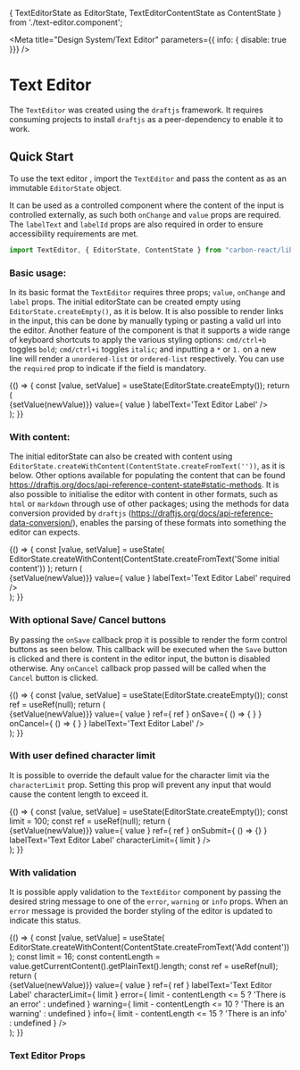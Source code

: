 {
  TextEditorState as EditorState, 
  TextEditorContentState as ContentState
} from './text-editor.component';

<Meta title="Design System/Text Editor" parameters={{ info: { disable: true }}} />

# Text Editor
The `TextEditor` was created using the `draftjs` framework. It requires consuming projects to install `draftjs` as a 
peer-dependency to enable it to work.

## Quick Start

To use the text editor , import the `TextEditor` and pass the content as as an immutable `EditorState` object.

It can be used as a controlled component where the content of the input is controlled externally, as such both 
`onChange` and `value` props are required. The `labelText` and `labelId` props are also required in order to ensure 
accessibility requirements are met.

```jsx
import TextEditor, { EditorState, ContentState } from "carbon-react/lib/components/text-editor";
```

### Basic usage:
In its basic format the `TextEditor` requires three props; `value`, `onChange` and `label` props. The initial 
editorState can be created empty using `EditorState.createEmpty()`, as it is below. It is also possible to render links 
in the input, this can be done by manually typing or pasting a valid url into the editor. Another feature of the 
component is that it supports a wide range of keyboard shortcuts to apply the various styling options: `cmd/ctrl+b` 
toggles `bold`; `cmd/ctrl+i` toggles `italic`; and inputting a `*` or `1.` on a new line will render a 
`unordered-list` or `ordered-list` respectively.
You can use the `required` prop to indicate if the field is mandatory.


<Preview>
  <Story name="basic">
    {() => {
      const [value, setValue] = useState(EditorState.createEmpty());
      return (
        <div style={{ padding: '4px' }}>
          <TextEditor
            onChange={(newValue) => {setValue(newValue)}}
            value={ value }
            labelText='Text Editor Label'
          />
        </div>
      );
    }}
  </Story>
</Preview>

### With content:
The initial editorState can also be created with content using 
`EditorState.createWithContent(ContentState.createFromText(''))`, as it is below. Other options available for 
populating the content that can be found https://draftjs.org/docs/api-reference-content-state#static-methods. 
It is also possible to initialise the editor with content in other formats, such as `html` or `markdown` through use of 
other packages; using the methods for data conversion provided by `draftjs` 
(https://draftjs.org/docs/api-reference-data-conversion/), enables the parsing of these formats into something the 
editor can expects.

<Preview>
  <Story name="with content">
    {() => {
      const [value, setValue] = useState(
        EditorState.createWithContent(ContentState.createFromText('Some initial content'))
      );
      return (
        <div style={{ padding: '4px' }}>
          <TextEditor
            onChange={(newValue) => {setValue(newValue)}}
            value={ value }
            labelText='Text Editor Label'
            required
          />
        </div>
      );
    }}
  </Story>
</Preview>

### With optional Save/ Cancel buttons
By passing the `onSave` callback prop it is possible to render the form control buttons as seen below. This callback 
will be executed when the `Save` button is clicked and there is content in the editor input, the button is disabled 
otherwise. Any `onCancel` callback prop passed will be called when the `Cancel` button is clicked.

<Preview>
  <Story name="with optional buttons">
    {() => {
      const [value, setValue] = useState(EditorState.createEmpty());
      const ref = useRef(null);
      return (
        <div style={{ padding: '4px' }}>
          <TextEditor
            onChange={(newValue) => {setValue(newValue)}}
            value={ value } ref={ ref }
            onSave={ () => { } }
            onCancel={ () => { } }
            labelText='Text Editor Label'
          />
        </div>
      );
    }}
  </Story>
</Preview>

### With user defined character limit
It is possible to override the default value for the character limit via the `characterLimit` prop. Setting this prop 
will prevent any input that would cause the content length to exceed it.

<Preview>
  <Story name="with optional character limit">
    {() => {
      const [value, setValue] = useState(EditorState.createEmpty());
      const limit = 100;
      const ref = useRef(null);
      return (
        <div style={{ padding: '4px' }}>
          <TextEditor
            onChange={(newValue) => {setValue(newValue)}}
            value={ value } ref={ ref }
            onSubmit={ () => {} }
            labelText='Text Editor Label'
            characterLimit={ limit }
          />
        </div>
      );
    }}
  </Story>
</Preview>

### With validation
It is possible apply validation to the `TextEditor` component by passing the desired string message to one of the `error`, 
`warning` or `info` props. When an `error` message is provided the border styling of the editor is updated to indicate 
this status.

<Preview>
  <Story name="with validation">
    {() => {
      const [value, setValue] = useState(
        EditorState.createWithContent(ContentState.createFromText('Add content'))
      );
      const limit = 16;
      const contentLength = value.getCurrentContent().getPlainText().length;
      const ref = useRef(null);
      return (
        <div style={{ padding: '4px' }}>
          <TextEditor
            onChange={(newValue) => {setValue(newValue)}}
            value={ value }
            ref={ ref }
            labelText='Text Editor Label'
            characterLimit={ limit }
            error={ limit - contentLength <= 5 ? 'There is an error' : undefined }
            warning={ limit - contentLength <= 10 ? 'There is an warning' : undefined }
            info={ limit - contentLength <= 15 ? 'There is an info' : undefined }
          />
        </div>
      );
    }}
  </Story>
</Preview>

### Text Editor Props
<Props of={TextEditor} />
